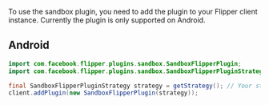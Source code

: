 To use the sandbox plugin, you need to add the plugin to your Flipper client instance. Currently the plugin is only supported on Android.

## Android

```java
import com.facebook.flipper.plugins.sandbox.SandboxFlipperPlugin;
import com.facebook.flipper.plugins.sandbox.SandboxFlipperPluginStrategy;

final SandboxFlipperPluginStrategy strategy = getStrategy(); // Your strategy goes here
client.addPlugin(new SandboxFlipperPlugin(strategy));
```
